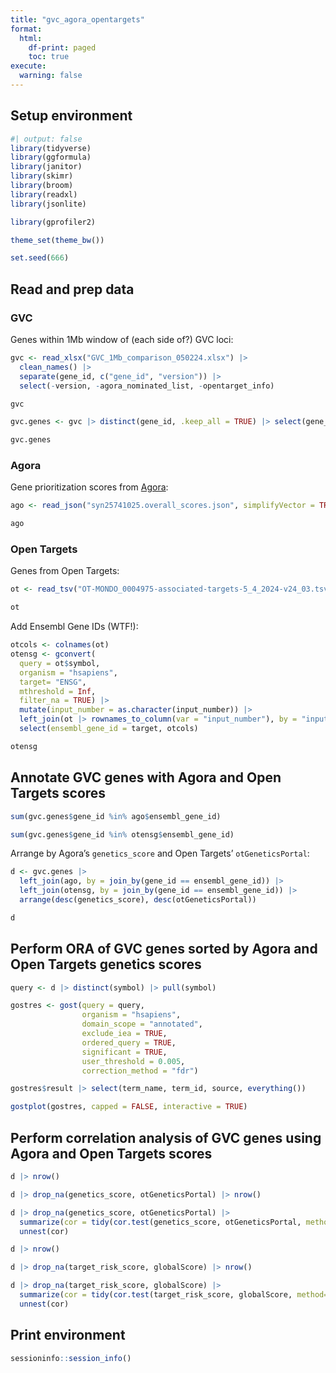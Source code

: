 ```yaml
---
title: "gvc_agora_opentargets"
format:
  html:
    df-print: paged
    toc: true
execute: 
  warning: false
---
```


## Setup environment

```r
#| output: false
library(tidyverse)
library(ggformula)
library(janitor)
library(skimr)
library(broom)
library(readxl)
library(jsonlite)

library(gprofiler2)

theme_set(theme_bw())

set.seed(666)
```

## Read and prep data

### GVC

Genes within 1Mb window of (each side of?) GVC loci:

```r
gvc <- read_xlsx("GVC_1Mb_comparison_050224.xlsx") |>
  clean_names() |> 
  separate(gene_id, c("gene_id", "version")) |>
  select(-version, -agora_nominated_list, -opentarget_info)

gvc
```

```r
gvc.genes <- gvc |> distinct(gene_id, .keep_all = TRUE) |> select(gene_id, gene_symbol) |> arrange(gene_symbol)

gvc.genes
```

### Agora

Gene prioritization scores from [Agora](https://www.synapse.org/Synapse:syn25741025):

```r

ago <- read_json("syn25741025.overall_scores.json", simplifyVector = TRUE) |> as_tibble()

ago
```

### Open Targets

Genes from Open Targets:

```r
ot <- read_tsv("OT-MONDO_0004975-associated-targets-5_4_2024-v24_03.tsv", show_col_types = FALSE, na = "No data")

ot
```

Add Ensembl Gene IDs (WTF!):

```r
otcols <- colnames(ot)
otensg <- gconvert(
  query = ot$symbol,
  organism = "hsapiens",
  target= "ENSG",
  mthreshold = Inf,
  filter_na = TRUE) |> 
  mutate(input_number = as.character(input_number)) |>
  left_join(ot |> rownames_to_column(var = "input_number"), by = "input_number") |> 
  select(ensembl_gene_id = target, otcols)

otensg
```

## Annotate GVC genes with Agora and Open Targets scores

```r
sum(gvc.genes$gene_id %in% ago$ensembl_gene_id)
```

```r
sum(gvc.genes$gene_id %in% otensg$ensembl_gene_id)
```

Arrange by Agora's `genetics_score` and Open Targets' `otGeneticsPortal`:

```r
d <- gvc.genes |>
  left_join(ago, by = join_by(gene_id == ensembl_gene_id)) |> 
  left_join(otensg, by = join_by(gene_id == ensembl_gene_id)) |> 
  arrange(desc(genetics_score), desc(otGeneticsPortal))

d
```

## Perform ORA of GVC genes sorted by Agora and Open Targets genetics scores

```r
query <- d |> distinct(symbol) |> pull(symbol)

gostres <- gost(query = query,
                organism = "hsapiens",
                domain_scope = "annotated",
                exclude_iea = TRUE,
                ordered_query = TRUE,
                significant = TRUE,
                user_threshold = 0.005,
                correction_method = "fdr")

gostres$result |> select(term_name, term_id, source, everything())
```

```r
gostplot(gostres, capped = FALSE, interactive = TRUE)
```

## Perform correlation analysis of GVC genes using Agora and Open Targets scores

```r
d |> nrow()

d |> drop_na(genetics_score, otGeneticsPortal) |> nrow()

d |> drop_na(genetics_score, otGeneticsPortal) |>
  summarize(cor = tidy(cor.test(genetics_score, otGeneticsPortal, method="kendall"))) |>
  unnest(cor)
```

```r
d |> nrow()

d |> drop_na(target_risk_score, globalScore) |> nrow()

d |> drop_na(target_risk_score, globalScore) |>
  summarize(cor = tidy(cor.test(target_risk_score, globalScore, method="kendall"))) |>
  unnest(cor)
```

## Print environment

```r
sessioninfo::session_info()
```
